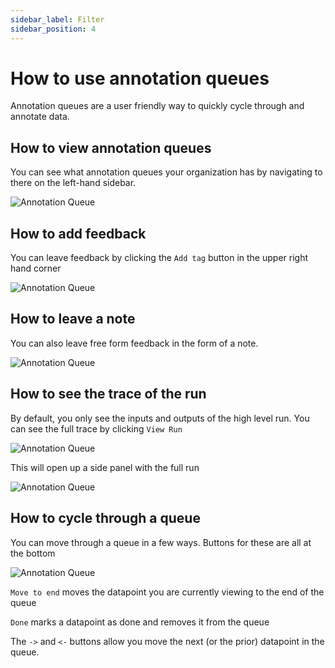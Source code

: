```yaml
---
sidebar_label: Filter
sidebar_position: 4
---
```


# How to use annotation queues

Annotation queues are a user friendly way to quickly cycle through and annotate data.

## How to view annotation queues

You can see what annotation queues your organization has by navigating to there on the left-hand sidebar.

![Annotation Queue](../static/annotation_queue.png)

## How to add feedback

You can leave feedback by clicking the `Add tag` button in the upper right hand corner

![Annotation Queue](/monitoring/static/add_tag.png)

## How to leave a note

You can also leave free form feedback in the form of a note.

![Annotation Queue](../static/notes.png)

## How to see the trace of the run

By default, you only see the inputs and outputs of the high level run.
You can see the full trace by clicking `View Run`

![Annotation Queue](../static/view_run.png)

This will open up a side panel with the full run

![Annotation Queue](../static/queue_side.png)

## How to cycle through a queue

You can move through a queue in a few ways. Buttons for these are all at the bottom

![Annotation Queue](../static/queue_buttons.png)

`Move to end` moves the datapoint you are currently viewing to the end of the queue

`Done` marks a datapoint as done and removes it from the queue

The `->` and `<-` buttons allow you move the next (or the prior) datapoint in the queue.